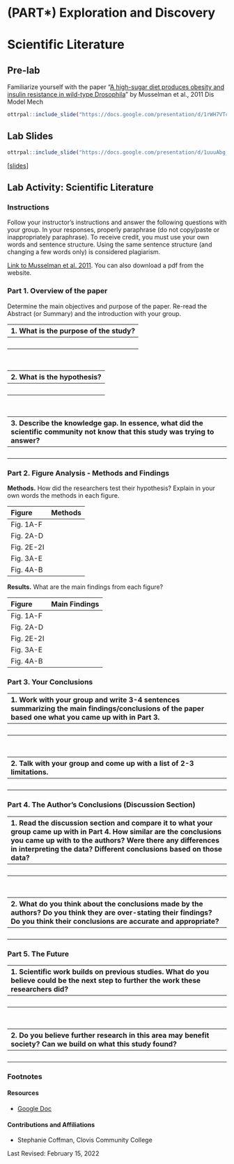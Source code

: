 # (PART\*) Exploration and Discovery {-}

# Scientific Literature

## Pre-lab

Familiarize yourself with the paper "[A high-sugar diet produces obesity and insulin resistance in wild-type Drosophila](https://pubmed.gov/21719444)" by  Musselman et al., 2011 Dis Model Mech

```r
ottrpal::include_slide("https://docs.google.com/presentation/d/1rWH7VTcPV1juH0E9NI-X6evMIKzgn1MQKlf_CRzT73w/edit#slide=id.g1f83ffdfb86_0_52")
```

## Lab Slides

```r
ottrpal::include_slide("https://docs.google.com/presentation/d/1uuuAbg_rcfCVohaVrrxfUfszwTDqigzg34qEWfTNeR0/edit#slide=id.g35f391192_00")
```

[[slides](https://docs.google.com/presentation/d/1uuuAbg_rcfCVohaVrrxfUfszwTDqigzg34qEWfTNeR0)]

## Lab Activity: Scientific Literature

### Instructions

Follow your instructor’s instructions  and answer the following questions with your group. In your responses, properly paraphrase (do not copy/paste or inappropriately paraphrase).  To receive credit, you must use your own words and sentence structure.  Using the same sentence structure (and changing a few words only) is considered plagiarism.

[Link to Musselman et al. 2011](https://journals.biologists.com/dmm/article/4/6/842/3157/A-high-sugar-diet-produces-obesity-and-insulin). You can also download a pdf from the website.

### Part 1. Overview of the paper

Determine the main objectives and purpose of the paper.  Re-read the Abstract (or Summary) and the introduction with your group.

| 1. What is the purpose of the study? |
|:-|
| <br> |

<br>

| 2. What is the hypothesis? |
|:-|
| <br> |

<br>

| 3. Describe the knowledge gap. In essence, what did the scientific community not know that this study was trying to answer? |
|:-|
| <br> |

### Part 2. Figure Analysis - Methods and Findings

**Methods.** How did the researchers test their hypothesis? Explain in your own words the methods in each figure.

| Figure | Methods |
|:-|:-|
| Fig. 1A-F | |
| Fig. 2A-D | |
| Fig. 2E-2I | |
| Fig. 3A-E | |
| Fig. 4A-B | |

**Results.** What are the main findings from each figure?

| Figure | Main Findings |
|:-|:-|
| Fig. 1A-F | |
| Fig. 2A-D | |
| Fig. 2E-2I | |
| Fig. 3A-E | |
| Fig. 4A-B | |

### Part 3.  Your Conclusions

| 1. Work with your group and write 3-4 sentences summarizing the main findings/conclusions of the paper based one what you came up with in Part 3. |
|:-|
| <br> |

<br>

| 2. Talk with your group and come up with a list of 2-3 limitations. |
|:-|
| <br> |

### Part 4. The Author’s Conclusions (Discussion Section)

| 1. Read the discussion section and compare it to what your group came up with in Part 4. How similar are the conclusions you came up with to the authors? Were there any differences in interpreting the data? Different conclusions based on those data? |
|:-|
| <br> |

<br>

| 2. What do you think about the conclusions made by the authors? Do you think they are over-stating their findings? Do you think their conclusions are accurate and appropriate? |
|:-|
| <br> |

### Part 5. The Future

| 1. Scientific work builds on previous studies. What do you believe could be the next step to further the work these researchers did? |
|:-|
| <br> |

<br>

| 2. Do you believe further research in this area may benefit society? Can we build on what this study found? |
|:-|
| <br> |

### Footnotes

#### Resources

- [Google Doc](https://docs.google.com/document/d/1QmuNMHKiHRGXohS0P9Pojc3zBvUZDG8L)

#### Contributions and Affiliations

- Stephanie Coffman, Clovis Community College

Last Revised: February 15, 2022
